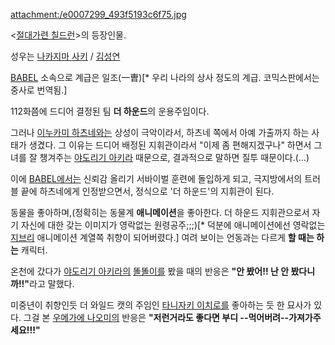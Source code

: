 attachment:/e0007299_493f5193c6f75.jpg

<[[절대가련 칠드런]]>의 등장인물.

성우는 [[나카지마 사키]] / [[김성연]]

[[BABEL]] 소속으로 계급은 일조(一曺)[* 우리 나라의 상사 정도의 계급. 코믹스판에서는 중사로 번역됨.]

112화쯤에 드디어 결정된 팀 '''더 하운드'''의 운용주임이다.

그러나 [[이누카미 하츠네]]와는 상성이 극악이라서, 하츠네 쪽에서 아예 가출까지 하는 사태가 생겼다. 그 이유는 드디어 배정된 지휘관이라서 "이제 좀 편해지겠구나" 하면서 그녀를 잘 챙겨주는 [[야도리기 아키라]] 때문으로, 결과적으로 말하면 질투 때문이다.(…)

이에 [[BABEL]]에서는 신뢰감 올리기 서바이벌 훈련에 돌입하게 되고, 극지방에서의 트러블 끝에 하츠네에게 인정받으면서, 정식으로 '더 하운드'의 지휘관이 된다.

동물을 좋아하며,(정확히는 동물계 '''애니메이션'''을 좋아한다. 더 하운드 지휘관으로서 자기 자신에 대한 갖는 이미지가 영락없는 원령공주;;;)[* 덕분에 애니메이션에선 영락없는 [[지브리]] 애니메이션 계열쪽 취향이 되어버렸다.] 여려 보이는 언동과는 다르게 '''할 때는 하는''' 캐릭터.

온천에 갔다가 [[야도리기 아키라]]의 [[똘똘이]]를 봤을 때의 반응은 '''"안 봤어!! 난 안 봤다니까!!"'''라고 말했다.

미중년이 취향인듯 더 와일드 캣의 주임인 [[타니자키 이치로]]를 좋아하는 듯 한 묘사가 있다. 그걸 본 [[우메가에 나오미]]의 반응은 '''"저런거라도 좋다면 부디 --먹어버려--가져가주세요!!!"'''
